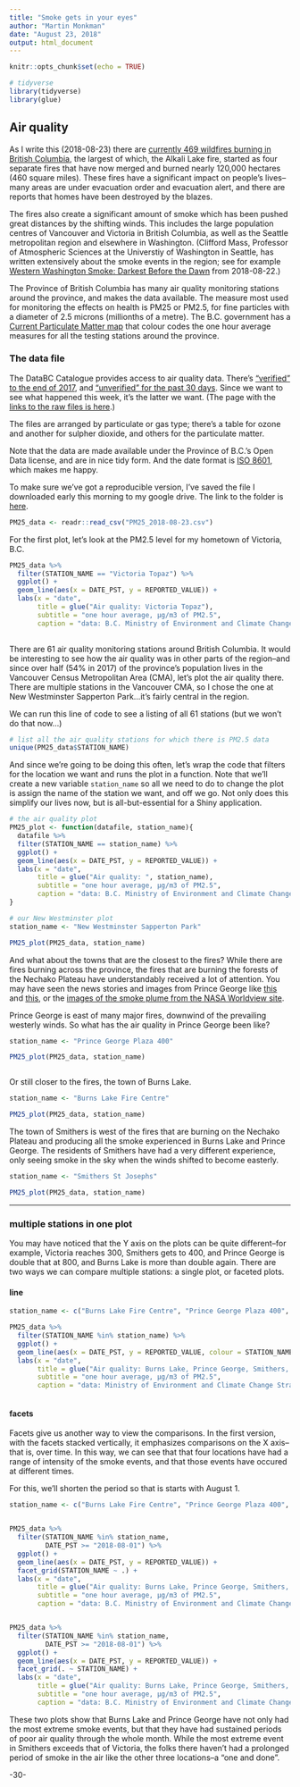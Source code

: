 ```yaml
---
title: "Smoke gets in your eyes"
author: "Martin Monkman"
date: "August 23, 2018"
output: html_document
---
```


```r
knitr::opts_chunk$set(echo = TRUE)
```


```r

# tidyverse
library(tidyverse)
library(glue)

```



## Air quality

As I write this (2018-08-23) there are [currently 469 wildfires burning in British Columbia](http://bcfireinfo.for.gov.bc.ca/hprScripts/WildfireNews/Fires.asp?Mode=normal&AllFires=0&FC=0), the largest of which, the Alkali Lake fire, started as four separate fires that have now merged and burned nearly 120,000 hectares (460 square miles). These fires have a significant impact on people's lives--many areas are under evacuation order and evacuation alert, and there are reports that homes have been destroyed by the blazes.

The fires also create a significant amount of smoke which has been pushed great distances by the shifting winds. This includes the large population centres of Vancouver and Victoria in British Columbia, as well as the Seattle metropolitan region and elsewhere in Washington. (Clifford Mass, Professor of Atmospheric Sciences at the Universtiy of Washington in Seattle, has written extensively about the smoke events in the region; see for example [Western Washington Smoke: Darkest Before the Dawn](http://cliffmass.blogspot.com/2018/08/western-washington-smoke-darkest-before.html) from 2018-08-22.)

The Province of British Columbia has many air quality monitoring stations around the province, and makes the data available. The measure most used for monitoring the effects on health is PM25 or PM2.5, for fine particles with a diameter of 2.5 microns (millionths of a metre). The B.C. government has a [Current Particulate Matter map](http://www.env.gov.bc.ca/epd/bcairquality/readings/find-stations-map-PM25.html) that colour codes the one hour average measures for all the testing stations around the province.



### The data file

The DataBC Catalogue provides access to air quality data. There's ["verified" to the end of 2017](https://catalogue.data.gov.bc.ca/dataset/air-quality-monitoring-verified-hourly-data), and ["unverified" for the past 30 days](https://catalogue.data.gov.bc.ca/dataset/air-quality-monitoring-unverified-hourly-air-quality-and-meteorological-data). Since we want to see what happened this week, it's the latter we want. (The page with the [links to the raw files is here](ftp://ftp.env.gov.bc.ca/pub/outgoing/AIR/Hourly_Raw_Air_Data/Air_Quality/).)

The files are arranged by particulate or gas type; there's a table for ozone and another for sulpher dioxide, and others for the particulate matter. 

Note that the data are made available under the Province of B.C.'s Open Data license, and are in nice tidy form. And the date format is [ISO 8601](https://en.wikipedia.org/wiki/ISO_8601), which makes me happy.

To make sure we've got a reproducible version, I've saved the file I downloaded early this morning to my google drive. The link to the folder is [here](https://drive.google.com/drive/folders/1zxhz9niF5ooLHw-_JCylCyRVbH8wPkfK?usp=sharing).


```r

PM25_data <- readr::read_csv("PM25_2018-08-23.csv")


```


For the first plot, let's look at the PM2.5 level for my hometown of Victoria, B.C.

```r

PM25_data %>%
  filter(STATION_NAME == "Victoria Topaz") %>%
  ggplot() +
  geom_line(aes(x = DATE_PST, y = REPORTED_VALUE)) +
  labs(x = "date",
       title = glue("Air quality: Victoria Topaz"),
       subtitle = "one hour average, µg/m3 of PM2.5", 
       caption = "data: B.C. Ministry of Environment and Climate Change Strategy")
  

```


There are 61 air quality monitoring stations around British Columbia. It would be interesting to see how the air quality was in other parts of the region--and since over half (54% in 2017) of the province's population lives in the Vancouver Census Metropolitan Area (CMA), let's plot the air quality there. There are multiple stations in the Vancouver CMA, so I chose the one at New Westminster Sapperton Park...it's fairly central in the region.

We can run this line of code to see a listing of all 61 stations (but we won't do that now...)

```r
# list all the air quality stations for which there is PM2.5 data
unique(PM25_data$STATION_NAME)

```


And since we're going to be doing this often, let's wrap the code that filters for the location we want and runs the plot in a function. Note that we'll create a new variable `station_name` so all we need to do to change the plot is assign the name of the station we want, and off we go. Not only does this simplify our lives now, but is all-but-essential for a Shiny application.



```r


# the air quality plot
PM25_plot <- function(datafile, station_name){
  datafile %>%
  filter(STATION_NAME == station_name) %>%
  ggplot() +
  geom_line(aes(x = DATE_PST, y = REPORTED_VALUE)) +
  labs(x = "date",
       title = glue("Air quality: ", station_name),
       subtitle = "one hour average, µg/m3 of PM2.5", 
       caption = "data: B.C. Ministry of Environment and Climate Change Strategy")
}

# our New Westminster plot
station_name <- "New Westminster Sapperton Park"

PM25_plot(PM25_data, station_name)

```


And what about the towns that are the closest to the fires? While there are fires burning across the province, the fires that are burning the forests of the Nechako Plateau have understandably received a lot of attention. You may have seen the news stories and images from Prince George like [this](https://globalnews.ca/news/4393740/prince-george-wildfire-smoke/) and [this](https://globalnews.ca/news/4395799/fort-st-james-smoke-timelapse/), or the [images of the smoke plume from the NASA Worldview site ](https://worldview.earthdata.nasa.gov/?p=geographic&l=VIIRS_SNPP_CorrectedReflectance_TrueColor(hidden),MODIS_Aqua_CorrectedReflectance_TrueColor(hidden),MODIS_Terra_CorrectedReflectance_TrueColor,Reference_Labels,Reference_Features(hidden),Coastlines&t=2018-08-17-T00%3A00%3A00Z&z=3&v=-129.8449397281824,48.691966947332034,-115.07931472818241,57.067943509832034).

Prince George is east of many major fires, downwind of the prevailing westerly winds. So what has the air quality in Prince George been like?

```r

station_name <- "Prince George Plaza 400"

PM25_plot(PM25_data, station_name)



```


Or still closer to the fires, the town of Burns Lake.

```r

station_name <- "Burns Lake Fire Centre"

PM25_plot(PM25_data, station_name)

```


The town of Smithers is west of the fires that are burning on the Nechako Plateau and producing all the smoke experienced in Burns Lake and Prince George. The residents of Smithers have had a very different experience, only seeing smoke in the sky when the winds shifted to become easterly.


```r

station_name <- "Smithers St Josephs"

PM25_plot(PM25_data, station_name)

```

***

### multiple stations in one plot

You may have noticed that the Y axis on the plots can be quite different--for example, Victoria reaches 300, Smithers gets to 400, and Prince George is double that at 800, and Burns Lake is more than double again. There are two ways we can compare multiple stations: a single plot, or faceted plots.


#### line

```r


station_name <- c("Burns Lake Fire Centre", "Prince George Plaza 400", "Smithers St Josephs", "Victoria Topaz")

PM25_data %>%
  filter(STATION_NAME %in% station_name) %>%
  ggplot() +
  geom_line(aes(x = DATE_PST, y = REPORTED_VALUE, colour = STATION_NAME)) +
  labs(x = "date",
       title = glue("Air quality: Burns Lake, Prince George, Smithers, Victoria"),
       subtitle = "one hour average, µg/m3 of PM2.5", 
       caption = "data: Ministry of Environment and Climate Change Strategy")



```


#### facets

Facets give us another way to view the comparisons. In the first version, with the facets stacked vertically, it emphasizes comparisons on the X axis--that is, over time. In this way, we can see that that four locations have had a range of intensity of the smoke events, and that those events have occured at different times. 

For this, we'll shorten the period so that is starts with August 1.

```r


station_name <- c("Burns Lake Fire Centre", "Prince George Plaza 400", "Smithers St Josephs", "Victoria Topaz")


PM25_data %>%
  filter(STATION_NAME %in% station_name,
         DATE_PST >= "2018-08-01") %>%
  ggplot() +
  geom_line(aes(x = DATE_PST, y = REPORTED_VALUE)) +
  facet_grid(STATION_NAME ~ .) +
  labs(x = "date",
       title = glue("Air quality: Burns Lake, Prince George, Smithers, Victoria"),
       subtitle = "one hour average, µg/m3 of PM2.5", 
       caption = "data: B.C. Ministry of Environment and Climate Change Strategy")


PM25_data %>%
  filter(STATION_NAME %in% station_name,
         DATE_PST >= "2018-08-01") %>%
  ggplot() +
  geom_line(aes(x = DATE_PST, y = REPORTED_VALUE)) +
  facet_grid(. ~ STATION_NAME) +
  labs(x = "date",
       title = glue("Air quality: Burns Lake, Prince George, Smithers, Victoria"),
       subtitle = "one hour average, µg/m3 of PM2.5", 
       caption = "data: B.C. Ministry of Environment and Climate Change Strategy")


```


These two plots show that Burns Lake and Prince George have not only had the most extreme smoke events, but that they have had sustained periods of poor air quality through the whole month. While the most extreme event in Smithers exceeds that of Victoria, the folks there haven't had a prolonged period of smoke in the air like the other three locations--a "one and done".

-30-
